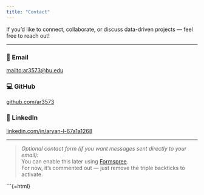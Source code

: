 ```yaml
---
title: "Contact"
---
```


If you’d like to connect, collaborate, or discuss data-driven projects — feel free to reach out!

---

### 📧 Email  
<mailto:ar3573@bu.edu>

### 💻 GitHub  
[github.com/ar3573](https://github.com/ar3573)

### 🔗 LinkedIn  
[linkedin.com/in/aryan-l-67a1a1268](https://www.linkedin.com/in/aryan-l-67a1a1268)

---

> *Optional contact form (if you want messages sent directly to your email):*  
> You can enable this later using [Formspree](https://formspree.io/).  
> For now, it’s commented out — just remove the triple backticks to activate.

```{=html}
<!--
<form action="https://formspree.io/f/YOUR_FORM_ID" method="POST">
  <label>Your email: <input type="email" name="email" required></label><br>
  <label>Your message: <textarea name="message" required></textarea></label><br>
  <button type="submit">Send</button>
</form>
-->
